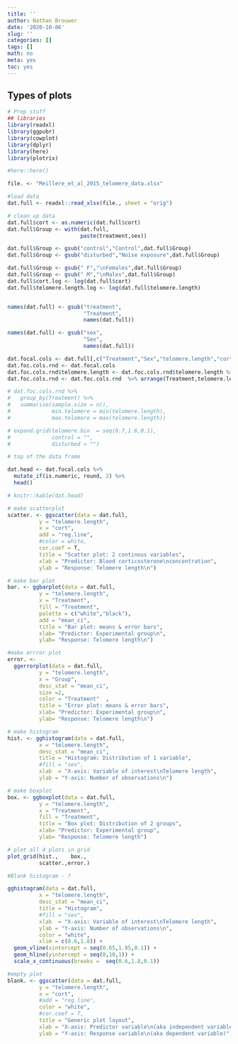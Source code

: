 ```yaml
---
title: ''
author: Nathan Brouwer
date: '2020-10-06'
slug: ''
categories: []
tags: []
math: no
meta: yes
toc: yes
---
```



<!--more-->

## Types of plots



[//]: # (This script makes example of different kinds of plots using the telomere data of Meillere et al 2015.)


```r
# Prep stuff
## libraries
library(readxl)
library(ggpubr)
library(cowplot)
library(dplyr)
library(here)
library(plotrix)

#here::here()

file. <- "Meillere_et_al_2015_telomere_data.xlsx"

#load data
dat.full <- readxl::read_xlsx(file., sheet = "orig")

# clean up data
dat.full$cort <- as.numeric(dat.full$cort)
dat.full$Group <- with(dat.full,
                       paste(treatment,sex))

dat.full$Group <- gsub("control","Control",dat.full$Group)
dat.full$Group <- gsub("disturbed","Noise exposure",dat.full$Group)

dat.full$Group <- gsub(" F","\nFemales",dat.full$Group)
dat.full$Group <- gsub(" M","\nMales",dat.full$Group)
dat.full$cort.log <- log(dat.full$cort)
dat.full$telomere.length.log <- log(dat.full$telomere.length)


names(dat.full) <- gsub("treatment",
                        "Treatment",
                        names(dat.full))

names(dat.full) <- gsub("sex",
                        "Sex",
                        names(dat.full))
```

```r
dat.focal.cols <- dat.full[,c("Treatment","Sex","telomere.length","cort")]
dat.foc.cols.rnd <- dat.focal.cols
dat.foc.cols.rnd$telomere.length <- dat.foc.cols.rnd$telomere.length %>% round(1)
dat.foc.cols.rnd <- dat.foc.cols.rnd  %>% arrange(Treatment,telomere.length)

# dat.foc.cols.rnd %>% 
#   group_by(Treatment) %>% 
#   summarise(sample.size = n(),
#             min.telomere = min(telomere.length),
#             max.telomore = max(telomere.length))
```

```r
# expand.grid(telomere.bin  = seq(0.7,1.6,0.1),
#             control = "",
#             disturbed = "")
```



```r
# top of the data frame

dat.head <- dat.focal.cols %>%
  mutate_if(is.numeric, round, 2) %>%
  head() 

# knitr::kable(dat.head)

```





```r
# make scatterplot
scatter. <- ggscatter(data = dat.full,
          y = "telomere.length",
          x = "cort",
          add = "reg.line",
          #color = white,
          cor.coef = T,
          title = "Scatter plot: 2 continous variables",
          xlab = "Predictor: Blood corticosterone\nconcentration",
          ylab = "Response: Telomere length\n")
```


```r
# make bar plot
bar. <- ggbarplot(data = dat.full,
          y = "telomere.length",
          x = "Treatment",
          fill = "Treatment",
          palette = c("white","black"),
          add = "mean_ci",
          title = "Bar plot: means & error bars",
          xlab= "Predictor: Experimental group\n",
          ylab= "Response: Telomere length\n")
```


```r
#make errror plot
error. <-
  ggerrorplot(data = dat.full,
          y = "telomere.length",
          x = "Group",
          desc_stat = "mean_ci",
          size =2,
          color = "Treatment"  , 
          title = "Error plot: means & error bars",
          xlab= "Predictor: Experimental group\n",
          ylab= "Response: Telomere length\n") 
```



```r
# make histogram
hist. <- gghistogram(data = dat.full,
          x = "telomere.length",
          desc_stat = "mean_ci",
          title = "Histogram: Distribution of 1 variable",
          #fill = "sex",
          xlab  = "X-axis: Variable of interest\nTelomere length",
          ylab = "Y-axis: Number of observations\n")
```




```r
# make boxplot
box. <- ggboxplot(data = dat.full,
          y = "telomere.length",
          x = "Treatment",
          fill = "Treatment",
          title = "Box plot: Distribution of 2 groups",
          xlab= "Predictor: Experimental group",
          ylab= "Response: Telomere length")
```



```r
# plot all 4 plots in grid
plot_grid(hist.,    box.,
          scatter.,error.)
```


```r
#Blank histogram - ? 

gghistogram(data = dat.full,
          x = "telomere.length",
          desc_stat = "mean_ci",
          title = "Histogram",
          #fill = "sex",
          xlab  = "X-axis: Variable of interest\nTelomere length",
          ylab = "Y-axis: Number of observations\n",
          color = "white",
          xlim = c(0.6,1.8)) + 
  geom_vline(xintercept = seq(0.65,1.85,0.1)) +
  geom_hline(yintercept = seq(0,10,1)) +
  scale_x_continuous(breaks =  seq(0.6,1.8,0.1))
```





```r
#empty plot
blank. <- ggscatter(data = dat.full,
          y = "telomere.length",
          x = "cort",
          #add = "reg.line",
          color = "white",
          #cor.coef = T,
          title = "Generic plot layout",
          xlab = "X-axis: Predictor variable\n(aka independent variable)",
          ylab = "Y-axis: Response variable\n(aka dependent variable)")
```

